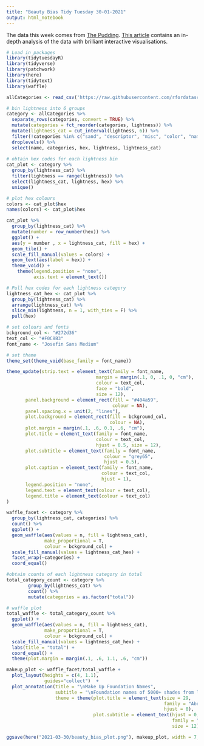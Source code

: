 ```yaml
---
title: "Beauty Bias Tidy Tuesday 30-01-2021"
output: html_notebook
---
```


The data this week comes from [The Pudding](https://github.com/the-pudding/data/tree/master/foundation-names). [This article](https://pudding.cool/2021/03/foundation-names) contains an in-depth analysis of the data with brilliant interactive visualisations.


```r
# Load in packages
library(tidytuesdayR)
library(tidyverse)
library(patchwork)
library(here)
library(tidytext)
library(waffle)
```


```r
allCategories <- read_csv('https://raw.githubusercontent.com/rfordatascience/tidytuesday/master/data/2021/2021-03-30/allCategories.csv')

```

```r

# bin lightness into 6 groups 
category <- allCategories %>%
  separate_rows(categories, convert = TRUE) %>%
  mutate(categories = fct_reorder(categories, lightness)) %>%
  mutate(lightness_cat = cut_interval(lightness, 6)) %>%
  filter(!categories %in% c("sand", "descriptor", "misc", "color", "name")) %>%
  droplevels() %>%
  select(name, categories, hex, lightness, lightness_cat)
  
# obtain hex codes for each lightness bin
cat_plot <- category %>%
  group_by(lightness_cat) %>%
  filter(lightness == range(lightness)) %>%
  select(lightness_cat, lightness, hex) %>%
  unique()

# plot hex colours
colors <- cat_plot$hex
names(colors) <- cat_plot$hex

cat_plot %>%
  group_by(lightness_cat) %>%
  mutate(number = row_number(hex)) %>%
  ggplot() +
  aes(y = number , x = lightness_cat, fill = hex) +
  geom_tile() +
  scale_fill_manual(values = colors) +
  geom_text(aes(label = hex)) +
  theme_void() +
    theme(legend.position = "none", 
          axis.text = element_text())

# Pull hex codes for each lightness category
lightness_cat_hex <- cat_plot %>%
  group_by(lightness_cat) %>%
  arrange(lightness_cat) %>%
  slice_min(lightness, n = 1, with_ties = F) %>%
  pull(hex)
```



```r
# set colours and fonts
bckground_col <- "#272d36"
text_col <- "#F0C8B3"
font_name <- "Josefin Sans Medium"

# set theme
theme_set(theme_void(base_family = font_name))

theme_update(strip.text = element_text(family = font_name, 
                                 margin = margin(.1, 0, .1, 0, "cm"),
                                 colour = text_col, 
                                 face = "bold", 
                                 size = 12),
       panel.background = element_rect(fill = "#404a59",
                                       colour = NA),
       panel.spacing.x = unit(2, "lines"),
       plot.background = element_rect(fill = bckground_col, 
                                      colour = NA),
       plot.margin = margin(.1, .6, 0.1, .6, "cm"),
       plot.title = element_text(family = font_name, 
                                 colour = text_col, 
                                 hjust = 0.5, size = 12),
       plot.subtitle = element_text(family = font_name, 
                                    colour = "grey65", 
                                    hjust = 0.5),
       plot.caption = element_text(family = font_name, 
                                   colour = text_col, 
                                   hjust = 1),
       legend.position = "none",
       legend.text = element_text(colour = text_col),
       legend.title = element_text(colour = text_col)
)
```


```r
waffle_facet <- category %>%
  group_by(lightness_cat, categories) %>%
  count() %>%
  ggplot() +
  geom_waffle(aes(values = n, fill = lightness_cat), 
              make_proportional = T, 
              colour = bckground_col) +
  scale_fill_manual(values = lightness_cat_hex) +
  facet_wrap(~categories) +
  coord_equal()
```

```r
#obtain counts of each lightness category in total 
total_category_count <- category %>%
        group_by(lightness_cat) %>%
        count() %>%
        mutate(categories = as.factor("total")) 

# waffle plot
total_waffle <- total_category_count %>%
  ggplot() +
  geom_waffle(aes(values = n, fill = lightness_cat), 
              make_proportional = T, 
              colour = bckground_col) +
  scale_fill_manual(values = lightness_cat_hex) +
  labs(title = "total") +
  coord_equal() +
  theme(plot.margin = margin(.1, .6, 1.1, .6, "cm"))
```


```r

makeup_plot <- waffle_facet/total_waffle +
  plot_layout(heights = c(4, 1.1),
              guides="collect")  +
  plot_annotation(title = "\nMake Up Foundation Names",
                  subtitle = "\nFoundation names of 5000+ shades from leading beauty brands have been compiled by\nThe Pudding and assigned categories. This visualisation shows the relative proportions of\nlight and dark shades in each category and in total. Notice that darker tones are over\nrepresented in wood & drink, and lighter shades dominate the gem & plant categories.\n \n \nCategories are ordered by average lightness of shade, from darkest to lightest.\n",
                  theme = theme(plot.title = element_text(size = 29, 
                                                          family = "Abril Fatface", 
                                                          hjust = 0),
                                plot.subtitle = element_text(hjust = 0,
                                                             family = "Josefin Sans Light",
                                                             size = 12)))

ggsave(here("2021-03-30/beauty_bias_plot.png"), makeup_plot, width = 7, height = 9.2)
```



